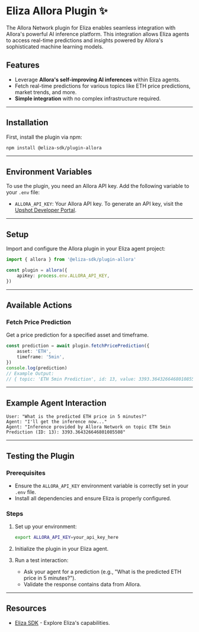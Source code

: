# Eliza Allora Plugin ✨

The Allora Network plugin for Eliza enables seamless integration with Allora's powerful AI inference platform. This integration allows Eliza agents to access real-time predictions and insights powered by Allora's sophisticated machine learning models.

## Features

- Leverage **Allora's self-improving AI inferences** within Eliza agents.
- Fetch real-time predictions for various topics like ETH price predictions, market trends, and more.
- **Simple integration** with no complex infrastructure required.

---

## Installation

First, install the plugin via npm:

```bash
npm install @eliza-sdk/plugin-allora
```

---

## Environment Variables

To use the plugin, you need an Allora API key. Add the following variable to your `.env` file:

- `ALLORA_API_KEY`: Your Allora API key. To generate an API key, visit the [Upshot Developer Portal](https://allora.network).

---

## Setup

Import and configure the Allora plugin in your Eliza agent project:

```typescript
import { allora } from '@eliza-sdk/plugin-allora'

const plugin = allora({
    apiKey: process.env.ALLORA_API_KEY,
})
```

---

## Available Actions

### Fetch Price Prediction

Get a price prediction for a specified asset and timeframe.

```typescript
const prediction = await plugin.fetchPricePrediction({
    asset: 'ETH',
    timeframe: '5min',
})
console.log(prediction)
// Example Output:
// { topic: 'ETH 5min Prediction', id: 13, value: 3393.364326646801085508 }
```

---

## Example Agent Interaction

```plaintext
User: "What is the predicted ETH price in 5 minutes?"
Agent: "I'll get the inference now..."
Agent: "Inference provided by Allora Network on topic ETH 5min Prediction (ID: 13): 3393.364326646801085508"
```

---

## Testing the Plugin

### Prerequisites

- Ensure the `ALLORA_API_KEY` environment variable is correctly set in your `.env` file.
- Install all dependencies and ensure Eliza is properly configured.

### Steps

1. Set up your environment:
   ```bash
   export ALLORA_API_KEY=your_api_key_here
   ```

2. Initialize the plugin in your Eliza agent.

3. Run a test interaction:
   - Ask your agent for a prediction (e.g., "What is the predicted ETH price in 5 minutes?").
   - Validate the response contains data from Allora.

---

## Resources

- [Eliza SDK](https://github.com/eliza-sdk) - Explore Eliza's capabilities.
